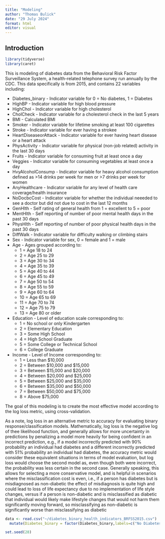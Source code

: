 ```yaml
---
title: "Modeling"
author: "Thomas Bulick"
date: "29 July 2024"
format: html
editor: visual
---
```


## Introduction
```r
library(tidyverse)
library(caret)
```
This is modeling of diabetes data from the Behavioral Risk Factor Surveillance System, a health-related telephone survey run annually by the CDC. This data specifically is from 2015, and contains 22 variables including:

-   Diabetes_binary - Indicator variable for 0 = No diabetes, 1 = Diabetes
-   HighBP - Indicator variable for high blood pressure
-   HighChol - Indicator variable for high cholesterol
-   CholCheck - Indicator variable for a cholesterol check in the last 5 years
-   BMI - Calculated BMI
-   Smoker - Indicator variable for lifetime smoking at least 100 cigarettes
-   Stroke - Indicator variable for ever having a strokee
-   HeartDiseaseorAttack - Indicator variable for ever having heart disease or a heart attack
-   PhysActivity - Indicator variable for physical (non-job related) activity in the last 30 days
-   Fruits - Indicator variable for consuming fruit at least once a day
-   Veggies - Indicator variable for consuming vegetables at least once a day
-   HvyAlcoholConsump - Indicator variable for heavy alcohol consumption defined as \>14 drinks per week for men or \>7 drinks per week for women
-   AnyHealthcare - Indicator variable for any level of health care coverage/health insurance
-   NoDocbcCost - Indicator variable for whether the individual neeeded to see a doctor but did not due to cost in the last 12 months
-   GenHlth - Self rating of general health from 1 = excellent to 5 = poor
-   MentHlth - Self reporting of number of poor mental health days in the past 30 days
-   PhysHlth - Self reporting of number of poor physical health days in the past 30 days
-   DiffWalk - Indicator variable for difficulty walking or climbing stairs
-   Sex - Indicator variable for sex, 0 = female and 1 = male
-   Age - Ages grouped according to:
    -   1 = Age 18 to 24
    -   2 = Age 25 to 29
    -   3 = Age 30 to 34
    -   4 = Age 35 to 39
    -   5 = Age 40 to 44
    -   6 = Age 45 to 49
    -   7 = Age 50 to 54
    -   8 = Age 55 to 59
    -   9 = Age 60 to 64
    -   10 = Age 65 to 69
    -   11 = Age 70 to 74
    -   12 = Age 75 to 79
    -   13 = Age 80 or older
-   Education - Level of education scale corresponding to:
    -   1 = No school or only Kindergarten
    -   2 = Elementary Education
    -   3 = Some High School
    -   4 = High School Graduate
    -   5 = Some College or Technical School
    -   6 = College Graduate
-   Income - Level of Income corresponding to:
    -   1 = Less than \$10,000
    -   2 = Between \$10,000 and \$15,000
    -   3 = Between \$15,000 and \$20,000
    -   4 = Between \$20,000 and \$25,000
    -   5 = Between \$25,000 and \$35,000
    -   6 = Between \$35,000 and \$50,000
    -   7 = Between \$50,000 and \$75,000
    -   8 = Above \$75,000
    
The goal of this modeling is to create the most effective model according to the log loss metric, using cross-validation. 

As a note, log loss in an alternative metric to accuracy for evaluating binary response/classification models. Mathematically, log loss is the negative log of thee likelihood function, and generally allows for more uncertainty in predictions by penalizing a model more heavily for being confident in an incorrect prediction, e.g., if a model incorrectly predicted with 90% probability an individual had diabetes and a different incorrectly predicted with 51% probability an individual had diabetes, the accuracy metric would consider these equivalent situations in terms of model evaluation, but log loss would choose the second model as, even though both were incorrect, the probability was less certain in the second case. Generally speaking, this allows for selecting a more conservative model, and is helpful in scenarios where the misclassification cost is even, i.e., if a person has diabetes but is misdiagnosed as non-diabetic the effect of misdiagnosis is quite high and could lead to loss of life expectancy due to no implementation of life style changes, versus if a person is non-diabetic and is misclassified as diabetic that individual would likely make lifestyle changes that would not harm them significantly moving forward, so misclassifying as non-diabetic is significantly worse than misclassifying as diabetic

```r
data <- read.csv("~/diabetes_binary_health_indicators_BRFSS2015.csv") |>
  mutate(Diabetes_binary = factor(Diabetes_binary,labels=c("No Diabetes","Diabetes")),HighBP=factor(HighBP,labels=c("Normal","High")),HighChol=factor(HighChol,labels=c("Normal","High")),CholCheck=factor(CholCheck,labels=c("No","Yes")),Smoker=factor(Smoker,labels=c("No","Yes")),Stroke=factor(Stroke,labels=c("No","Yes")),HeartDiseaseorAttack=factor(HeartDiseaseorAttack,labels=c("No","Yes")),PhysActivity=factor(PhysActivity,labels=c("No","Yes")),Fruits=factor(Fruits,labels=c("No","Yes")),Veggies=factor(Veggies,labels=c("No","Yes")),HvyAlcoholConsump=factor(HvyAlcoholConsump,labels=c("No","Yes")),AnyHealthcare=factor(AnyHealthcare,labels=c("No","Yes")),NoDocbcCost=factor(NoDocbcCost,labels=c("No","Yes")),GenHlth=factor(GenHlth,labels=c("Excellent","Very Good","Good","Fair","Poor")),DiffWalk=factor(DiffWalk,labels=c("No","Yes")),Sex=factor(Sex,labels=c("Female","Male")),Age=factor(Age,labels=c("18-24","25-29","30-34","35-39","40-44","45-49","50-54","55-59","60-64","65-69","70-74","75-79","80 and older")),Education=factor(Education,labels=c("No school/Kindergarten","Elementary Education","Some High School","High School Graduate","Some College or Technical School","College Graduate")),Income=factor(Income,labels=c("Under $10k","$10k-$15k","$15k-$20k","$20k-$25k","$25k-$35k","$35k-$50k","$50k-$75k","Over $75k")))

set.seed(28)

```







